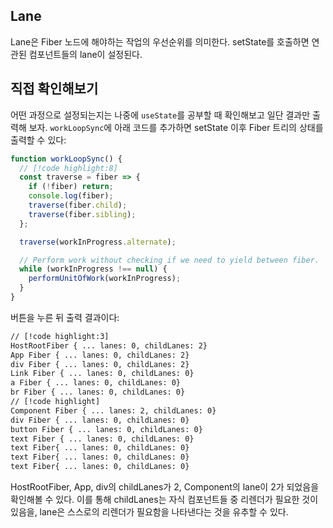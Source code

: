 
## Lane

Lane은 Fiber 노드에 해야하는 작업의 우선순위를 의미한다. setState를 호출하면 연관된 컴포넌트들의 lane이 설정된다. 

## 직접 확인해보기

어떤 과정으로 설정되는지는 나중에 `useState`를 공부할 때 확인해보고 일단 결과만 출력해 보자. 
`workLoopSync`에 아래 코드를 추가하면 setState 이후 Fiber 트리의 상태를 출력할 수 있다:

```js
function workLoopSync() {
  // [!code highlight:8]
  const traverse = fiber => {
    if (!fiber) return;
    console.log(fiber);
    traverse(fiber.child);
    traverse(fiber.sibling);
  };

  traverse(workInProgress.alternate);

  // Perform work without checking if we need to yield between fiber.
  while (workInProgress !== null) {
    performUnitOfWork(workInProgress);
  }
}
```

버튼을 누른 뒤 출력 결과이다:

```txt
// [!code highlight:3]
HostRootFiber { ... lanes: 0, childLanes: 2}
App Fiber { ... lanes: 0, childLanes: 2}
div Fiber { ... lanes: 0, childLanes: 2}
Link Fiber { ... lanes: 0, childLanes: 0}
a Fiber { ... lanes: 0, childLanes: 0}
br Fiber { ... lanes: 0, childLanes: 0}
// [!code highlight]
Component Fiber { ... lanes: 2, childLanes: 0}
div Fiber { ... lanes: 0, childLanes: 0}
button Fiber { ... lanes: 0, childLanes: 0}
text Fiber { ... lanes: 0, childLanes: 0}
text Fiber{ ... lanes: 0, childLanes: 0}
text Fiber{ ... lanes: 0, childLanes: 0}
text Fiber{ ... lanes: 0, childLanes: 0}
```

HostRootFiber, App, div의 childLanes가 2, Component의 lane이 2가 되었음을 확인해볼 수 있다. 
이를 통해 childLanes는 자식 컴포넌트들 중 리렌더가 필요한 것이 있음을, 
lane은 스스로의 리렌더가 필요함을 나타낸다는 것을 유추할 수 있다.
